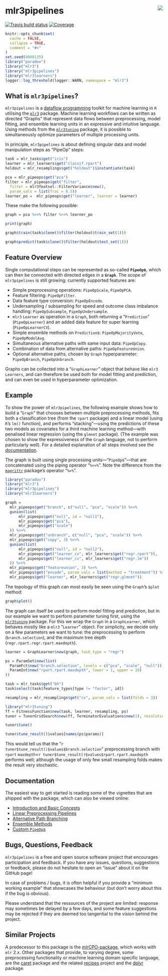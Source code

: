 # mlr3pipelines <img src="man/figures/logo.png" align="right" />

[![Travis build status](https://travis-ci.com/mlr-org/mlr3pipelines.svg?branch=master)](https://travis-ci.com/mlr-org/mlr3pipelines)
[![Coverage](https://codecov.io/github/mlr-org/mlr3pipelines/branch/master/graphs/badge.svg)](https://codecov.io/github/mlr-org/mlr3pipelines)

```r
knitr::opts_chunk$set(
  cache = FALSE,
  collapse = TRUE,
  comment = "#>"
)
set.seed(8008135)
library("paradox")
library("mlr3")
library("mlr3pipelines")
library("mlr3learners")
logger::log_threshold(logger::WARN, namespace = "mlr3")
```

## What is `mlr3pipelines`?

`mlr3pipelines` is a [dataflow programming](https://en.wikipedia.org/wiki/Dataflow_programming) toolkit for machine learning in `R` utilising the [`mlr3`](https://github.com/mlr-org/mlr3) package. Machine learning workflows can be written as directed "Graphs" that represent data flows between preprocessing, model fitting, and ensemble learning units in an expressive and intuitive language. Using methods from the [`mlr3tuning`](https://github.com/mlr-org/mlr3tuning) package, it is possible to simultaneously optimize parameters of multiple processing units.

In principle, `mlr3pipelines` is about defining singular data and model manipulation steps as "PipeOp" steps:
```r
task = mlr_tasks$get("iris")
learner = mlr_learners$get("classif.rpart")
holdout = mlr_resamplings$get("holdout")$instantiate(task)

pca = mlr_pipeops$get("pca")
filter = mlr_pipeops$get("filter",
  filter = mlr3featsel::FilterVariance$new(),
  param_vals = list(frac = 0.5))
learner_po =  mlr_pipeops$get("learner", learner = learner)
```

These make the following possible:
```r
graph = pca %>>% filter %>>% learner_po

print(graph)

graph$train(task$clone()$filter(holdout$train_set(1)))

graph$predict(task$clone()$filter(holdout$test_set(1)))
```

## Feature Overview

Single computational steps can be represented as so-called **`PipeOp`s**, which can then be connected with directed edges in a **`Graph`**. The scope of `mlr3pipelines` is still growing; currently supported features are:

* Simple preprocessing operations: `PipeOpScale`, `PipeOpPCA`.
* Feature filtering: `PipeOpFilter`.
* Data feature type conversion: `PipeOpEncode`.
* Undersampling / subsampling for speed and outcome class imbalance handling: `PipeOpSubsample`, `PipeOpUndersample`.
* `mlr3` `Learner` as operation in a `Graph`, both returning a "`Prediction`" (`PipeOpLearner`) and an added data feature for super learning (`PipeOpLearnerCV`).
* Simple ensemble methods on `Prediction`s: `PipeOpMajorityVote`, `PipeOpModelAvg`.
* Simultaneous alternative paths with same input data: `PipeOpCopy`.
* Combination of data from alternative paths: `PipeOpFeatureUnion`.
* Optional alternative paths, chosen by `Graph` hyperparameter: `PipeOpBranch`, `PipeOpUnbranch`.

Graphs can be collected into a "`GraphLearner`" object that behave like `mlr3` `Learners`, and can therefore be used both for model fitting and prediction, and can even be used in hyperparameter optimization.

## Example

To show the power of `mlr3pipelines`, the following example shows how to build a "`Graph`" that chooses between multiple preprocessing methods, fits both a classification tree (from the `rpart` package) and a linear model (using `R`'s `lm()` function), and performs "stacking"---using the predictions of these two models as covariates for a third machine learning method---with penalised linear regression (using the `glmnet` package). (The example was chosen to show the expressiveness of the `Graph` language, not to perform particularly well). For a detailed explanation of all steps involved see the [documentation](documentation).

The graph is built using single processing units---"`PipeOp`s"---that are concatenated using the piping operator "`%>>%`". Note the difference from the [`magrittr`](https://github.com/tidyverse/magrittr) package's operator "`%>%`".
```r
library("paradox")
library("mlr3")
library("mlr3pipelines")
library("mlr3learners")

graph =
  mlr_pipeops$get("branch", c("null", "pca", "scale")) %>>%
  gunion(list(
      mlr_pipeops$get("null", id = "null1"),
      mlr_pipeops$get("pca"),
      mlr_pipeops$get("scale")
  )) %>>%
  mlr_pipeops$get("unbranch", c("null", "pca", "scale")) %>>%
  mlr_pipeops$get("copy", 3) %>>%
  gunion(list(
      mlr_pipeops$get("null", id = "null2"),
      mlr_pipeops$get("learner_cv", mlr_learners$get("regr.rpart")),
      mlr_pipeops$get("learner_cv", mlr_learners$get("regr.lm"))
  )) %>>%
  mlr_pipeops$get("featureunion", 3) %>>%
  mlr_pipeops$get("encode", param_vals = list(method = "treatment")) %>>%
  mlr_pipeops$get("learner", mlr_learners$get("regr.glmnet"))
```
The topology of this graph can most easily be seen using the `Graph`'s `$plot` method:
```r
graph$plot()
```

The graph can itself be used to perform model fitting and prediction, but in our example we want to perform parameter tuning first, using the [`mlr3tuning`](https://github.com/mlr-org/mlr3tuning) package. For this we wrap the `Graph` in a `GraphLearner`, which behaves mostly like
a `mlr3` "`Learner`" object. For simplicity, we decide only on a few parameters we want to tune: the preprocessing to perform (`branch.selection`), and the maximum tree depth (`regr.rpart.regr.rpart.maxdepth`).
```r
learner = GraphLearner$new(graph, task_type = "regr")

ps = ParamSet$new(list(
  ParamFct$new("branch.selection", levels = c("pca", "scale", "null")),
  ParamInt$new("rpart.rpart.maxdepth", lower = 1, upper = 10)
))

task = mlr_tasks$get("bh")
task$select(task$feature_types[type != "factor", id])

resampling = mlr_resamplings$get("cv", param_vals = list(folds = 3))
```

```r
library("mlr3tuning")
ff = FitnessFunction$new(task, learner, resampling, ps)
tuner = TunerGridSearch$new(ff, TerminatorEvaluations$new(1), resolution = 3)

tuner$tune()

tuner$tune_result()$values[names(ps$params)]
```

This would tell us that the "`r tuner$tune_result()$values$branch.selection`" preprocessing branch with `rpart` `maxdepth`=`r tuner$tune_result()$values$rpart.rpart.maxdepth` performs well; although the usage of only few small resampling folds makes the result very stochastic.

## Documentation

The easiest way to get started is reading some of the vignettes that are shipped with the package, which can also be viewed online:

* [Introduction and Basic Concepts](https://mlr-org.github.io/mlr3pipelines/articles/basic_concepts.html)
* [Linear Preprocessing Pipelines](https://mlr-org.github.io/mlr3pipelines/articles/a_simple_pipeline.html)
* [Alternative Path Branching](https://mlr-org.github.io/mlr3pipelines/articles/branching.html)
* [Ensemble Methods](https://mlr-org.github.io/mlr3pipelines/articles/stacking_and_bagging.html)
* [Custom `PipeOp`s](https://mlr-org.github.io/mlr3pipelines/articles/create_a_custom_pipeop.html)

## Bugs, Questions, Feedback

`mlr3pipelines` is a free and open source software project that encourages participation and feedback. If you have any issues, questions, suggestions or feedback, please do not hesitate to open an "issue" about it on the GitHub page!

In case of problems / bugs, it is often helpful if you provide a "minimum working example" that showcases the behaviour (but don't worry about this if the bug is obvious).

Please understand that the ressources of the project are limited: response may sometimes be delayed by a few days, and some feature suggestions may be rejected if they are deemed too tangential to the vision behind the project.

## Similar Projects

A predecessor to this package is the [mlrCPO-package](https://github.com/mlr-org/mlrCPO), which works with `mlr` 2.x. Other packages that provide, to varying degree, some preprocessing functionality or machine learning domain specific language, are the [caret](https://github.com/topepo/caret) package and the related [recipes](https://tidymodels.github.io/recipes/) project and the [dplyr](https://github.com/tidyverse/dplyr) package.
